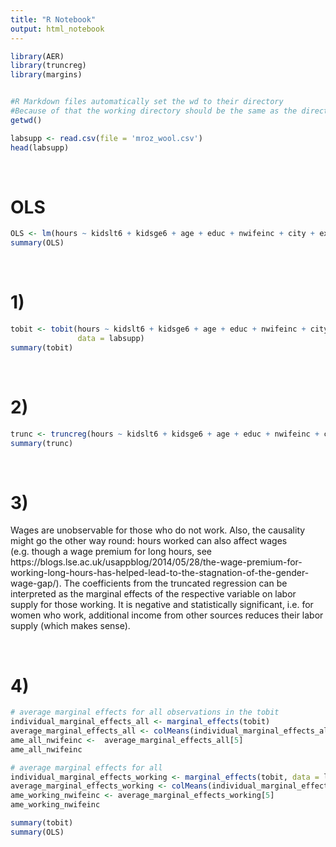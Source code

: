 ```yaml
---
title: "R Notebook"
output: html_notebook
---
```


```r
library(AER)
library(truncreg)
library(margins)


#R Markdown files automatically set the wd to their directory
#Because of that the working directory should be the same as the directory of this file 
getwd() 

labsupp <- read.csv(file = 'mroz_wool.csv')
head(labsupp)
```

&nbsp;  

# OLS
```r
OLS <- lm(hours ~ kidslt6 + kidsge6 + age + educ + nwifeinc + city + exper + expersq, data = labsupp)
summary(OLS)
```

&nbsp;  

# 1)
```r
tobit <- tobit(hours ~ kidslt6 + kidsge6 + age + educ + nwifeinc + city + exper + expersq,
               data = labsupp)
summary(tobit)
```

&nbsp;  

# 2)
```r
trunc <- truncreg(hours ~ kidslt6 + kidsge6 + age + educ + nwifeinc + city + exper + expersq, data = labsupp)
summary(trunc)

```
&nbsp;  

# 3)
Wages are unobservable for those who do not work. Also, the causality might go the other way round: hours worked can also affect wages (e.g. though a wage premium for long hours, see https://blogs.lse.ac.uk/usappblog/2014/05/28/the-wage-premium-for-working-long-hours-has-helped-lead-to-the-stagnation-of-the-gender-wage-gap/).
The coefficients from the truncated regression can be interpreted as the marginal effects of the respective variable on labor supply for those working. It is negative and statistically significant, i.e. for women who work, additional income from other sources reduces their labor supply (which makes sense). 

&nbsp;  

# 4)

```r
# average marginal effects for all observations in the tobit 
individual_marginal_effects_all <- marginal_effects(tobit)
average_marginal_effects_all <- colMeans(individual_marginal_effects_all)
ame_all_nwifeinc <-  average_marginal_effects_all[5]
ame_all_nwifeinc

# average marginal effects for all
individual_marginal_effects_working <- marginal_effects(tobit, data = labsupp[labsupp$inlf == 1,])
average_marginal_effects_working <- colMeans(individual_marginal_effects_working)
ame_working_nwifeinc <- average_marginal_effects_working[5]
ame_working_nwifeinc
```

```r
summary(tobit)
summary(OLS)
```
